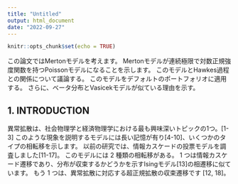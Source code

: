 ```yaml
---
title: "Untitled"
output: html_document
date: "2022-09-27"
---
```


```r
knitr::opts_chunk$set(echo = TRUE)
```

この論文ではMertonモデルを考えます。
Mertonモデルが連続極限で対数正規強度関数を持つPoissonモデルになることを示します。
このモデルとHawkes過程との関係について議論する。
このモデルをデフォルトのポートフォリオに適用する。
さらに、ベータ分布とVasicekモデルが似ている理由を示す。

## 1. INTRODUCTION

異常拡散は、社会物理学と経済物理学における最も興味深いトピックの1つ。[1-3]
このような現象を説明するモデルには長い記憶が有り[4-10]、いくつかのタイプの相転移を示します。
以前の研究では、情報カスケードの投票モデルを調査しました[11-17]。
このモデルには 2 種類の相転移がある。
1 つは情報カスケード遷移であり、分布が収束するかどうかを示すIsingモデル[13]の相遷移に似ています。
もう 1 つは、異常拡散に対応する超正規拡散の収束遷移です [12, 18]。















































































